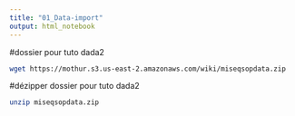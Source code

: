 ```yaml
---
title: "01_Data-import"
output: html_notebook
---
```

#dossier pour tuto dada2
```bash
wget https://mothur.s3.us-east-2.amazonaws.com/wiki/miseqsopdata.zip
```
#dézipper dossier pour tuto dada2
```bash
unzip miseqsopdata.zip
```

